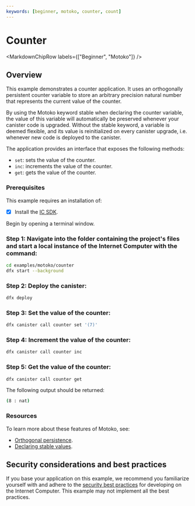 ```yaml
---
keywords: [beginner, motoko, counter, count]
---
```



# Counter

<MarkdownChipRow labels={["Beginner", "Motoko"]} />

## Overview

This example demonstrates a counter application. It uses an orthogonally persistent counter variable to store an arbitrary precision natural number that represents the current value of the counter.

By using the Motoko keyword stable when declaring the counter variable, the value of this variable will automatically be preserved whenever your canister code is upgraded. Without the stable keyword, a variable is deemed flexible, and its value is reinitialized on every canister upgrade, i.e. whenever new code is deployed to the canister.

The application provides an interface that exposes the following methods:

- `set`: sets the value of the counter.
- `inc`: increments the value of the counter.
- `get`: gets the value of the counter.

### Prerequisites
This example requires an installation of:

- [x] Install the [IC SDK](https://internetcomputer.org/docs/current/developer-docs/setup/install/index.mdx).

Begin by opening a terminal window.

 ### Step 1: Navigate into the folder containing the project's files and start a local instance of the Internet Computer with the command:

```bash
cd examples/motoko/counter
dfx start --background
```

 ### Step 2: Deploy the canister:

```bash
dfx deploy
```

 ### Step 3: Set the value of the counter:

```bash
dfx canister call counter set '(7)'
```

 ### Step 4: Increment the value of the counter:

```bash
dfx canister call counter inc
```

 ### Step 5: Get the value of the counter:

```bash
dfx canister call counter get
```

The following output should be returned:

```bash
(8 : nat)
```

### Resources
To learn more about these features of Motoko, see:

- [Orthogonal persistence](https://internetcomputer.org/docs/current/motoko/main/motoko#orthogonal-persistence).
- [Declaring stable values](https://internetcomputer.org/docs/current/motoko/main/upgrades#declaring-stable-variables).


## Security considerations and best practices

If you base your application on this example, we recommend you familiarize yourself with and adhere to the [security best practices](https://internetcomputer.org/docs/current/references/security/) for developing on the Internet Computer. This example may not implement all the best practices.
